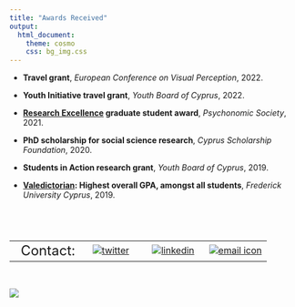 ```yaml
---
title: "Awards Received"
output:
  html_document:
    theme: cosmo
    css: bg_img.css
---
```


- **Travel grant**, *European Conference on Visual Perception*, 2022.

- **Youth Initiative travel grant**, *Youth Board of Cyprus*, 2022.

- **[Research Excellence](https://www.psychonomic.org/page/2021GraduateAwardRecipients) graduate student award**, *Psychonomic Society*, 2021.

- **PhD scholarship for social science research**, *Cyprus Scholarship Foundation*, 2020.

- **Students in Action research grant**, *Youth Board of Cyprus*, 2019.    

- **[Valedictorian](https://www.youtube.com/watch?v=TCqeY3iD7RA): Highest overall GPA, amongst all students**, *Frederick University Cyprus*, 2019.




<br>
---

|         |        |        |        |
|--------:|:------:|:------:|:------:| 
|<font size="5">Contact:|[![twitter](/files/twitterLogo.png)](https://twitter.com/phivph)|[![linkedin](/files/linkedInLogo.png)](https://www.linkedin.com/in/phivos-phylactou-137113176/)|[![email icon](/files/emailLogo.png)](mailto:pp.phylactou@edu.cut.ac.cy)|


<br>

<img align="center" src="/files/mylogo_long.png">